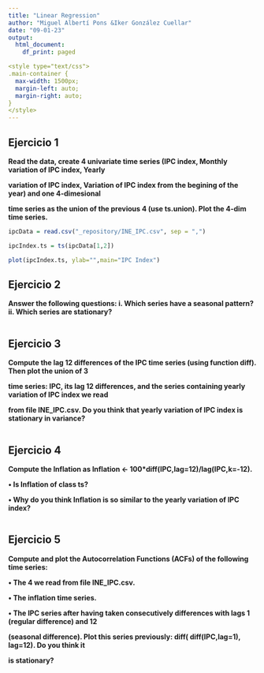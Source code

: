```yaml
---
title: "Linear Regression"
author: "Miguel Albertí Pons &Iker González Cuellar"
date: "09-01-23"
output:
  html_document:
    df_print: paged

<style type="text/css">
.main-container {
  max-width: 1500px;
  margin-left: auto;
  margin-right: auto;
}
</style>
---
```


## Ejercicio 1

**Read the data, create 4 univariate time series (IPC index, Monthly variation of IPC index, Yearly**

**variation of IPC index, Variation of IPC index from the begining of the year) and one 4-dimesional**

**time series as the union of the previous 4 (use ts.union). Plot the 4-dim time series.**

```r
ipcData = read.csv("_repository/INE_IPC.csv", sep = ",")

ipcIndex.ts = ts(ipcData[1,2]) 

plot(ipcIndex.ts, ylab="",main="IPC Index")
```

## Ejercicio 2

**Answer the following questions: i. Which series have a seasonal pattern? ii. Which series are stationary?**

```r

```

## Ejercicio 3

**Compute the lag 12 differences of the IPC time series (using function diff). Then plot the union of 3**

**time series: IPC, its lag 12 differences, and the series containing yearly variation of IPC index we read**

**from file INE_IPC.csv. Do you think that yearly variation of IPC index is stationary in variance?**

```r

```

## Ejercicio 4

**Compute the Inflation as Inflation \<- 100\*diff(IPC,lag=12)/lag(IPC,k=-12).**

**• Is Inflation of class ts?**

**• Why do you think Inflation is so similar to the yearly variation of IPC index?**

```r

```

## Ejercicio 5

**Compute and plot the Autocorrelation Functions (ACFs) of the following time series:**

**• The 4 we read from file INE_IPC.csv.**

**• The inflation time series.**

**• The IPC series after having taken consecutively differences with lags 1 (regular difference) and 12**

**(seasonal difference). Plot this series previously: diff( diff(IPC,lag=1), lag=12). Do you think it**

**is stationary?**

```r

```
